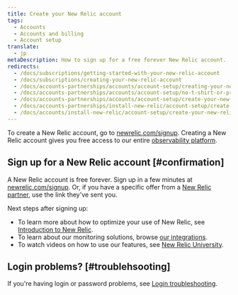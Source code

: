 ```yaml
---
title: Create your New Relic account
tags:
  - Accounts
  - Accounts and billing
  - Account setup
translate:
  - jp
metaDescription: How to sign up for a free forever New Relic account.
redirects:
  - /docs/subscriptions/getting-started-with-your-new-relic-account
  - /docs/subscriptions/creating-your-new-relic-account
  - /docs/accounts-partnerships/accounts/account-setup/creating-your-new-relic-account
  - /docs/accounts-partnerships/accounts/account-setup/no-t-shirt-or-promotional-item
  - /docs/accounts-partnerships/accounts/account-setup/create-your-new-relic-account
  - /docs/accounts-partnerships/install-new-relic/account-setup/create-your-new-relic-account
  - /docs/accounts/install-new-relic/account-setup/create-your-new-relic-account
---
```


To create a New Relic account, go to [newrelic.com/signup](https://newrelic.com/signup). Creating a New Relic account gives you free access to our entire [observability platform](https://newrelic.com/platform).

## Sign up for a New Relic account [#confirmation]

A New Relic account is free forever. Sign up in a few minutes at [newrelic.com/signup](http://newrelic.com/signup). Or, if you have a specific offer from a [New Relic partner](/docs/accounts-partnerships/partnerships/partner-based-installation/log-install-new-relic-partners), use the link they've sent you.

Next steps after signing up:

* To learn more about how to optimize your use of New Relic, see [Introduction to New Relic](https://docs.newrelic.com/docs/using-new-relic/welcome-new-relic/get-started/introduction-new-relic#get-started-now).
* To learn about our monitoring solutions, browse [our integrations](https://newrelic.com/integrations).
* To watch videos on how to use our features, see [New Relic University](https://learn.newrelic.com/).

## Login problems? [#troublehsooting]

If you're having login or password problems, see [Login troubleshooting](/docs/accounts/install-new-relic/account-setup/troubleshoot-password-email-address-login-problems).
